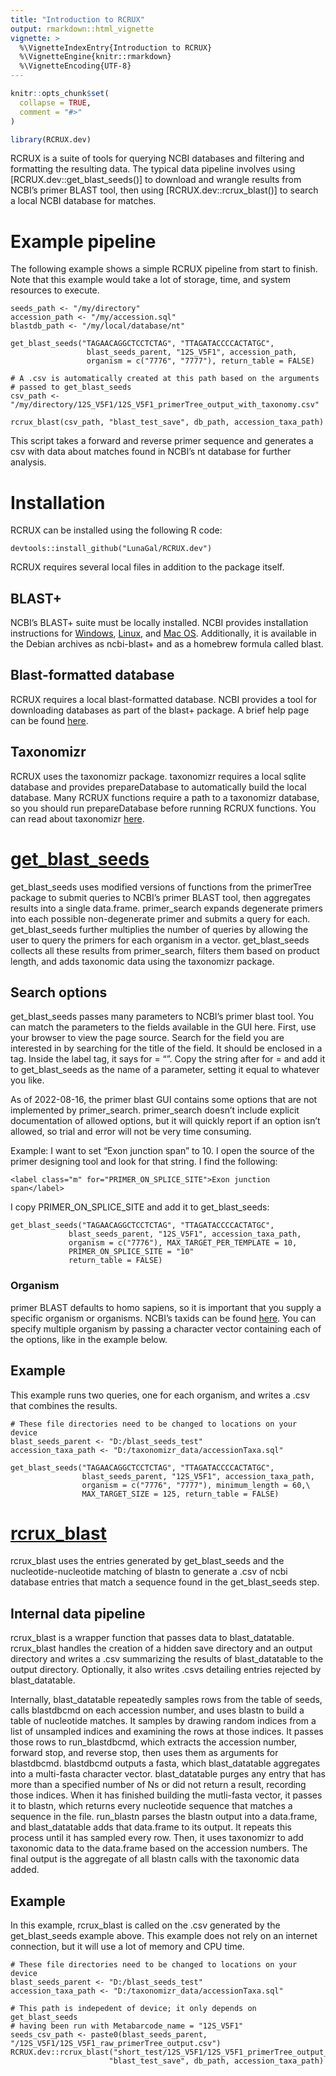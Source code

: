 ```yaml
---
title: "Introduction to RCRUX"
output: rmarkdown::html_vignette
vignette: >
  %\VignetteIndexEntry{Introduction to RCRUX}
  %\VignetteEngine{knitr::rmarkdown}
  %\VignetteEncoding{UTF-8}
---
```


```r
knitr::opts_chunk$set(
  collapse = TRUE,
  comment = "#>"
)
```

```r
library(RCRUX.dev)
```

RCRUX is a suite of tools for querying NCBI databases and filtering and formatting the resulting data. The typical data pipeline involves using [RCRUX.dev::get_blast_seeds()] to download and wrangle results from NCBI's primer BLAST tool, then using [RCRUX.dev::rcrux_blast()] to search a local NCBI database for matches.

# Example pipeline

The following example shows a simple RCRUX pipeline from start to finish. Note that this example would take a lot of storage, time, and system resources to execute.

```
seeds_path <- "/my/directory"
accession_path <- "/my/accession.sql"
blastdb_path <- "/my/local/database/nt"

get_blast_seeds("TAGAACAGGCTCCTCTAG", "TTAGATACCCCACTATGC",
                 blast_seeds_parent, "12S_V5F1", accession_path,
                 organism = c("7776", "7777"), return_table = FALSE)

# A .csv is automatically created at this path based on the arguments
# passed to get_blast_seeds
csv_path <- "/my/directory/12S_V5F1/12S_V5F1_primerTree_output_with_taxonomy.csv"

rcrux_blast(csv_path, "blast_test_save", db_path, accession_taxa_path)
```

This script takes a forward and reverse primer sequence and generates a csv with data about matches found in NCBI's nt database for further analysis.

# Installation

RCRUX can be installed using the following R code:

```
devtools::install_github("LunaGal/RCRUX.dev")
```

RCRUX requires several local files in addition to the package itself.

## BLAST+

NCBI's BLAST+ suite must be locally installed. NCBI provides installation instructions for [Windows](https://www.ncbi.nlm.nih.gov/books/NBK52637/), [Linux](https://www.ncbi.nlm.nih.gov/books/NBK52640/), and [Mac OS](https://www.ncbi.nlm.nih.gov/books/NBK569861/). Additionally, it is available in the Debian archives as ncbi-blast+ and as a homebrew formula called blast.

## Blast-formatted database

RCRUX requires a local blast-formatted database. NCBI provides a tool for downloading databases as part of the blast+ package. A brief help page can be found [here](https://www.ncbi.nlm.nih.gov/books/NBK569850/).

## Taxonomizr

RCRUX uses the taxonomizr package. taxonomizr requires a local sqlite database and provides prepareDatabase to automatically build the local database. Many RCRUX functions require a path to a taxonomizr database, so you should run prepareDatabase before running RCRUX functions. You can read about taxonomizr [here](https://cran.r-project.org/web/packages/taxonomizr/vignettes/usage.html).

# [get_blast_seeds](https://lunagal.github.io/get_blast_seeds)

get_blast_seeds uses modified versions of functions from the primerTree package to submit queries to NCBI's primer BLAST tool, then aggregates results into a single data.frame. primer_search expands degenerate primers into each possible non-degenerate primer and submits a query for each. get_blast_seeds further multiplies the number of queries by allowing the user to query the primers for each organism in a vector. get_blast_seeds collects all these results from primer_search, filters them based on product length, and adds taxonomic data using the taxonomizr package.

## Search options

get_blast_seeds passes many parameters to NCBI's primer blast tool. You can match the parameters to the fields available in the GUI here. First, use your browser to view the page source. Search for the field you are interested in by searching for the title of the field. It should be enclosed in a tag. Inside the label tag, it says for = "<name_of_parameter>". Copy the string after for = and add it to get_blast_seeds as the name of a parameter, setting it equal to whatever you like.

As of 2022-08-16, the primer blast GUI contains some options that are not implemented by primer_search. primer_search doesn't include explicit documentation of allowed options, but it will quickly report if an option isn't allowed, so trial and error will not be very time consuming. 

Example: I want to set "Exon junction span" to 10. I open the source of the primer designing tool and look for that string. I find the following:

`<label class="m" for="PRIMER_ON_SPLICE_SITE">Exon junction span</label>`

I copy PRIMER_ON_SPLICE_SITE and add it to get_blast_seeds:

```
get_blast_seeds("TAGAACAGGCTCCTCTAG", "TTAGATACCCCACTATGC",
             blast_seeds_parent, "12S_V5F1", accession_taxa_path,
             organism = c("7776"), MAX_TARGET_PER_TEMPLATE = 10,
             PRIMER_ON_SPLICE_SITE = "10"
             return_table = FALSE)
```

### Organism

primer BLAST defaults to homo sapiens, so it is important that you supply a specific organism or organisms. NCBI's taxids can be found [here](https://www.ncbi.nlm.nih.gov/taxonomy). You can specify multiple organism by passing a character vector containing each of the options, like in the example below.

## Example

This example runs two queries, one for each organism, and writes a .csv that combines the results.

```
# These file directories need to be changed to locations on your device
blast_seeds_parent <- "D:/blast_seeds_test"
accession_taxa_path <- "D:/taxonomizr_data/accessionTaxa.sql"

get_blast_seeds("TAGAACAGGCTCCTCTAG", "TTAGATACCCCACTATGC",
                blast_seeds_parent, "12S_V5F1", accession_taxa_path,
                organism = c("7776", "7777"), minimum_length = 60,\
                MAX_TARGET_SIZE = 125, return_table = FALSE)
```

# [rcrux_blast](https://lunagal.github.io/rcrux_blast)

rcrux_blast uses the entries generated by get_blast_seeds and the nucleotide-nucleotide matching of blastn to generate a .csv of ncbi database entries that match a sequence found in the get_blast_seeds step.

## Internal data pipeline

rcrux_blast is a wrapper function that passes data to blast_datatable. rcrux_blast handles the creation of a hidden save directory and an output directory and writes a .csv summarizing the results of blast_datatable to the output directory. Optionally, it also writes .csvs detailing entries rejected by blast_datatable.

Internally, blast_datatable repeatedly samples rows from the table of seeds, calls blastdbcmd on each accession number, and uses blastn to build a table of nucleotide matches. It samples by drawing random indices from a list of unsampled indices and examining the rows at those indices. It passes those rows to run_blastdbcmd, which extracts the accession number, forward stop, and reverse stop, then uses them as arguments for blastdbcmd. blastdbcmd outputs a fasta, which blast_datatable aggregates into a multi-fasta character vector. blast_datatable purges any entry that has more than a specified number of Ns or did not return a result, recording those indices. When it has finished building the mutli-fasta vector, it passes it to blastn, which returns every nucleotide sequence that matches a sequence in the file. run_blastn parses the blastn output into a data.frame, and blast_datatable adds that data.frame to its output. It repeats this process until it has sampled every row. Then, it uses taxonomizr to add taxonomic data to the data.frame based on the accession numbers. The final output is the aggregate of all blastn calls with the taxonomic data added.

## Example

In this example, rcrux_blast is called on the .csv generated by the get_blast_seeds example above. This example does not rely on an internet connection, but it will use a lot of memory and CPU time.

```
# These file directories need to be changed to locations on your device
blast_seeds_parent <- "D:/blast_seeds_test"
accession_taxa_path <- "D:/taxonomizr_data/accessionTaxa.sql"

# This path is indepedent of device; it only depends on get_blast_seeds
# having been run with Metabarcode_name = "12S_V5F1"
seeds_csv_path <- paste0(blast_seeds_parent, "/12S_V5F1/12S_V5F1_raw_primerTree_output.csv")
RCRUX.dev::rcrux_blast("short_test/12S_V5F1/12S_V5F1_primerTree_output_with_taxonomy.csv",
                      "blast_test_save", db_path, accession_taxa_path)
```